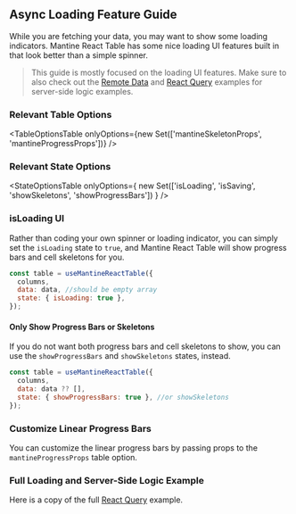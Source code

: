 
<Head>
  <title>Async Loading Feature Guide - Mantine React Table Docs</title>
  <meta
    name="description"
    content="How to show loading indicators, skeletons, and progress bars in Mantine React Table"
  />
</Head>

## Async Loading Feature Guide

While you are fetching your data, you may want to show some loading indicators. Mantine React Table has some nice loading UI features built in that look better than a simple spinner.

> This guide is mostly focused on the loading UI features. Make sure to also check out the [Remote Data](/docs/examples/remote) and [React Query](/docs/examples/react-query) examples for server-side logic examples.

### Relevant Table Options

<TableOptionsTable
  onlyOptions={new Set(['mantineSkeletonProps', 'mantineProgressProps'])}
/>

### Relevant State Options

<StateOptionsTable
  onlyOptions={
    new Set(['isLoading', 'isSaving', 'showSkeletons', 'showProgressBars'])
  }
/>

### isLoading UI

Rather than coding your own spinner or loading indicator, you can simply set the `isLoading` state to `true`, and Mantine React Table will show progress bars and cell skeletons for you.

```jsx
const table = useMantineReactTable({
  columns,
  data: data, //should be empty array
  state: { isLoading: true },
});
```

<LoadingExample />

#### Only Show Progress Bars or Skeletons

If you do not want both progress bars and cell skeletons to show, you can use the `showProgressBars` and `showSkeletons` states, instead.

```jsx
const table = useMantineReactTable({
  columns,
  data: data ?? [],
  state: { showProgressBars: true }, //or showSkeletons
});
```

### Customize Linear Progress Bars

You can customize the linear progress bars by passing props to the `mantineProgressProps` table option.

<ProgressExample />

### Full Loading and Server-Side Logic Example

Here is a copy of the full [React Query](/docs/examples/react-query) example.

<ReactQueryExample />
